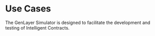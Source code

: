# Use Cases
The GenLayer Simulator is designed to facilitate the development and testing of Intelligent Contracts. 


<Cards>
  <Card title="Wizard of Coin" href="/simulator/use-cases/wizard-of-coin" />
  <Card title="Football Prediction" href="/simulator/use-cases/prediction" />
  <Card title="Wizard of Coin" href="/simulator/use-cases/llm-erc20" />
</Cards>


